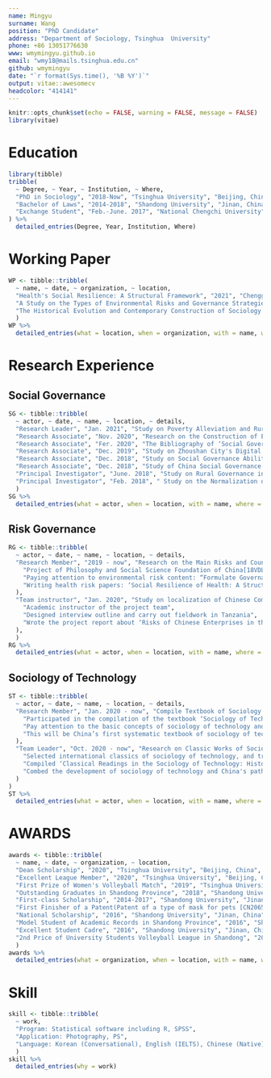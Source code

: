 ```yaml
---
name: Mingyu
surname: Wang
position: "PhD Candidate"
address: "Department of Sociology, Tsinghua  University"
phone: +86 13051776630
www: wmymingyu.github.io
email: "wmy18@mails.tsinghua.edu.cn"
github: wmymingyu
date: "`r format(Sys.time(), '%B %Y')`"
output: vitae::awesomecv
headcolor: "414141"
---
```


```r
knitr::opts_chunk$set(echo = FALSE, warning = FALSE, message = FALSE)
library(vitae)
```

# Education

```r
library(tibble)
tribble(
  ~ Degree, ~ Year, ~ Institution, ~ Where,
  "PhD in Sociology", "2018-Now", "Tsinghua University", "Beijing, China",
  "Bachelor of Laws", "2014-2018", "Shandong University", "Jinan, China",
  "Exchange Student", "Feb.-June. 2017", "National Chengchi University", "Taiwan, China"
) %>% 
  detailed_entries(Degree, Year, Institution, Where)
```

# Working Paper

```R

WP <- tibble::tribble(
  ~ name, ~ date, ~ organization, ~ location,
  "Health's Social Resilience: A Structural Framework", "2021", "Chenggang Zhang, & Mingyu Wang", "Contributing to ‘International Journal of Environmental Research and Public Health’, Switzerland",
  "A Study on the Types of Environmental Risks and Governance Strategies in Countries Along the ‘Belt and Road’", "2021", "Chenggang Zhang, & Mingyu Wang", "forthcoming in ‘China Soft Science Magazine’, China",
  "The Historical Evolution and Contemporary Construction of Sociology of Technology", "2021", "Chenggang Zhang, & Mingyu Wang", "forthcoming in ‘Academic Forumh’, China",
  )
WP %>%
  detailed_entries(what = location, when = organization, with = name, where = date)

```

# Research Experience

## Social Governance

```r
SG <- tibble::tribble(
  ~ actor, ~ date, ~ name, ~ location, ~ details,
  "Research Leader", "Jan. 2021", "Study on Poverty Alleviation and Rural Revitalization Strategy", "Beijing, China", c("Investigated the current situation of rural governance in Wushan County, Chongqing City, China.", "Wrote a research report entitled One-Core and Multiple-Governance"),
  "Research Associate", "Nov. 2020", "Research on the Construction of Emergency Management System for Public Emergencies", "Beijing, China", "Investigated the current situation of emergency management of public emergencies in Taizhou city, Jiangsu Province, China",
  "Research Associate", "Fer. 2020", "The Bibliography of ‘Social Governance in the Information Age’", "Beijing, China", "In charge of the chapter ‘The Influence of Internet on Social Governance’",
  "Research Associate", "Dec. 2019", "Study on Zhoushan City's Digital Governance Ability", "Beijing, China", "Wrote investigation report about ‘Zhoushan City's Digital Governance Ability and Development’ (The report was selected as a case of China's digital governance innovation)",
  "Research Associate", "Dec. 2018", "Study on Social Governance Ability and System Modernization Strategy of Qinghai Province", "Beijing, China", c("Wrote literature review of ‘Governance’ and ‘Social Governance’", "Summarized the Problems of Social Governance and Development in Qinghai Province"),
  "Research Associate", "Dec. 2018", "Study of China Social Governance and Development Index", "Beijing, China", c("Collected information on the development of social governance in China", "Constructed ‘China Social Governance and Development Index’"),
  "Principal Investigator", "June. 2018", "Study on Rural Governance in Jinan", "Jinan, China", c("Designed the research framework", "Wrote the project report about ‘Jinan in-depth Implementation of Rural Revitalization Strategy Research’"),
  "Principal Investigator", "Feb. 2018", " Study on the Normalization of Beautiful City Governance in Jinan", "Jinan, China", c("Designed the research framework and division of labor", "Wrote the project report ‘The Normalization of Jinan's Construction of Beautiful City’")
  )
SG %>%
  detailed_entries(what = actor, when = location, with = name, where = date, why = details)
```

## Risk Governance

```r
RG <- tibble::tribble(
  ~ actor, ~ date, ~ name, ~ location, ~ details,
  "Research Member", "2019 - now", "Research on the Main Risks and Countermeasures Faced by the Construction of the BRI", "Beijing, China", c(
    "Project of Philosophy and Social Science Foundation of China[18VDL015]",
    "Paying attention to environmental risk content: “Formulate Governance Strategies Based on Economic Corridors: Types of Environmental Risks and Governance Strategies in Countries Along the ‘Belt and Road’” (The paper won the first prize of excellent paper of China Development Strategy Research Association in 2020)",
    "Writing health risk papers: ‘Social Resilience of Health: A Structural Framework’"
  ),
  "Team instructor", "Jan. 2020", "Study on localization of Chinese Companies in Tanzania", "Dar es Salaam, Tanzania", c(
    "Academic instructor of the project team",
    "Designed interview outline and carry out fieldwork in Tanzania",
    "Wrote the project report about ‘Risks of Chinese Enterprises in the Localization Process in Tanzania’"
  ),
  )
RG %>%
  detailed_entries(what = actor, when = location, with = name, where = date, why = details)
```

## Sociology of Technology

```r
ST <- tibble::tribble(
  ~ actor, ~ date, ~ name, ~ location, ~ details,
  "Research Member", "Jan. 2020 - now", "Compile Textbook of Sociology of Technology", "Beijing, China", c(
    "Participated in the compilation of the textbook ‘Sociology of Technology: History, Theory and Methods’",
    "Pay attention to the basic concepts of sociology of technology and discuss technology in sociology",
    "This will be China’s first systematic textbook of sociology of technology"
  ),
  "Team Leader", "Oct. 2020 - now", "Research on Classic Works of Sociology of Technology", "Beijing, China", c(
    "Selected international classics of sociology of technology, and translated to Chinese",
    "Compiled ‘Classical Readings in the Sociology of Technology: Historical Evolution and Contemporary Construction’",
    "Combed the development of sociology of technology and China's path"
  )
)
ST %>%
  detailed_entries(what = actor, when = location, with = name, where = date, why = details)
```

# AWARDS

```r
awards <- tibble::tribble(
  ~ name, ~ date, ~ organization, ~ location,
  "Dean Scholarship", "2020", "Tsinghua University", "Beijing, China",
  "Excellent League Member", "2020", "Tsinghua University", "Beijing, China",
  "First Prize of Women's Volleyball Match", "2019", "Tsinghua University", "Beijing, China",
  "Outstanding Graduates in Shandong Province", "2018", "Shandong University", "Jinan, China",
  "First-class Scholarship", "2014-2017", "Shandong University", "Jinan, China",
  "First Finisher of a Patent(Patent of a type of mask for pets [CN206547590U])", "2017", "Shandong University", "Jinan, China",
  "National Scholarship", "2016", "Shandong University", "Jinan, China",
  "Model Student of Academic Records in Shandong Province", "2016", "Shandong University", "Jinan, China",
  "Excellent Student Cadre", "2016", "Shandong University", "Jinan, China",
  "2nd Price of University Students Volleyball League in Shandong", "2016", "Shandong University", "Jinan, China",
  )
awards %>%
  detailed_entries(what = organization, when = location, with = name, where = date)
```

# Skill

```r
skill <- tibble::tribble(
  ~ work,
  "Program: Statistical software including R, SPSS",
  "Application: Photography, PS",
  "Language: Korean (Conversational), English (IELTS), Chinese (Native)",
  )
skill %>%
  detailed_entries(why = work)
```

